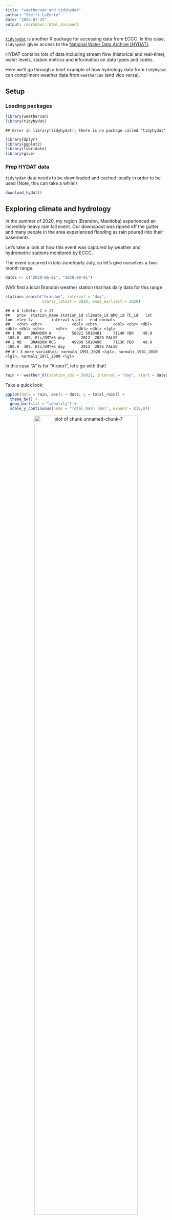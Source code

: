 ```yaml
---
title: "weathercan and tidyhydat"
author: "Steffi LaZerte"
date: "2025-07-25"
output: rmarkdown::html_document
---
```




[`tidyhydat`](https://docs.ropensci.org/tidyhydat) is another R package for accessing
data from ECCC. In this case, `tidyhydat` gives access to the [National Water Data Archive
(HYDAT)](https://www.canada.ca/en/environment-climate-change/services/water-overview/quantity/monitoring/survey/data-products-services/national-archive-hydat.html).

HYDAT contains lots of data including stream flow (historical and real-time), water levels,
station metrics and information on data types and codes.

Here we'll go through a brief example of how hydrology data from `tidyhydat`
can compliment weather data from `weathercan` (and vice versa).

## Setup

### Loading packages


``` r
library(weathercan)
library(tidyhydat)
```

```
## Error in library(tidyhydat): there is no package called 'tidyhydat'
```

``` r
library(dplyr)
library(ggplot2)
library(lubridate)
library(glue)
```

### Prep HYDAT data

`tidyhydat` data needs to be downloaded and cached locally in order to be used
(Note, this can take a while!)


``` r
download_hydat()
```


## Exploring climate and hydrology

In the summer of 2020, my region (Brandon, Manitoba) experienced an incredibly
heavy rain fall event. Our downspout was ripped off the gutter and many people in the
area experienced flooding as rain poured into their basements.

Let's take a look at how this event was captured by weather and hydrometric stations
monitored by ECCC.

The event occurred in late June/early July, so let's give ourselves a two-month
range.


``` r
dates <- c("2020-06-01", "2020-08-01")
```

We'll find a local Brandon weather station that has daily data for this range

``` r
stations_search("brandon", interval = "day",
                starts_latest = 2020, ends_earliest = 2020)
```

```
## # A tibble: 2 × 17
##   prov  station_name station_id climate_id WMO_id TC_id   lat    lon  elev tz        interval start   end normals
##   <chr> <chr>             <dbl> <chr>       <dbl> <chr> <dbl>  <dbl> <dbl> <chr>     <chr>    <dbl> <dbl> <lgl>  
## 1 MB    BRANDON A         50821 5010481     71140 YBR    49.9 -100.0  409. Etc/GMT+6 day       2012  2025 FALSE  
## 2 MB    BRANDON RCS       49909 5010490     71136 PBO    49.9 -100.0  409. Etc/GMT+6 day       2012  2025 FALSE  
## # ℹ 3 more variables: normals_1991_2020 <lgl>, normals_1981_2010 <lgl>, normals_1971_2000 <lgl>
```

In this case "A" is for "Airport", let's go with that!


``` r
rain <- weather_dl(station_ids = 50821, interval = "day", start = dates[1], end = dates[2])
```

Take a quick look:


``` r
ggplot(data = rain, aes(x = date, y = total_rain)) +
  theme_bw() +
  geom_bar(stat = "identity") +
  scale_y_continuous(name = "Total Rain (mm)", expand = c(0,0))
```

<div class="figure" style="text-align: center">
<img src="figures/tidyhydat-unnamed-chunk-7-1.png" alt="plot of chunk unnamed-chunk-7" width="80%" />
<p class="caption">plot of chunk unnamed-chunk-7</p>
</div>

Yikes! You can see why my downspout came off!

Now let's get some HYDAT data to compare. First we'll find a local station


``` r
search_stn_name("brandon")
```

```
## Error in search_stn_name("brandon"): could not find function "search_stn_name"
```

There are a couple of options, but whoops, one's from Quebec! Let's filter this
to only Manitoba and only stations with 2020 data with the `hy_stn_data_range()`
function.


``` r
search_stn_name("brandon") %>%
  filter(PROV_TERR_STATE_LOC == "MB") %>%
  pull(STATION_NUMBER) %>%
  hy_stn_data_range() %>%
  filter(Year_from <= 2020, Year_to >= 2020)
```

```
## Error in hy_stn_data_range(.): could not find function "hy_stn_data_range"
```

Hmm, let's see what kind of data is available by looking at the included
`hy_data_types` data frame.


``` r
filter(hy_data_types, DATA_TYPE %in% c("H", "Q"))
```

```
## Error: object 'hy_data_types' not found
```

Great! We have both flow and water level data for a station number "05MH001",
"Assiniboine River at Brandon".


Let's grab the flow and water level data for this station.

``` r
flow <- hy_daily_flows(station_number = "05MH001",
                       start_date = dates[1], end_date = dates[2])
```

```
## Error in hy_daily_flows(station_number = "05MH001", start_date = dates[1], : could not find function "hy_daily_flows"
```

``` r
level <- hy_daily_levels(station_number = "05MH001",
                         start_date = dates[1], end_date = dates[2])
```

```
## Error in hy_daily_levels(station_number = "05MH001", start_date = dates[1], : could not find function "hy_daily_levels"
```

### Ploting rain and flow


``` r
g <- ggplot() +
  theme_bw() +
  theme(axis.title.x = element_blank()) +
  geom_bar(data = rain, aes(x = date, y = (total_rain * 2)), stat = "identity",
           alpha = 0.7, fill = "cornflowerblue") +
  geom_line(data = flow, aes(x = Date, y = Value)) +
  scale_y_continuous(name = bquote(Total~Flow~(m^3/s)), expand = c(0, 0),
                     limits = c(0, max(flow$Value * 1.1)),
                     sec.axis = sec_axis(transform = ~ . / 2, name = "Total Rain (mm)"))
```

```
## Error: object 'flow' not found
```

``` r
g
```

```
## Error: object 'g' not found
```


Interesting, looks like there's a bit of a lag between the rain event and the
dramatic increase in water flow in the Assiniboine (unsurprisingly, this is
called "lag to peak").

Let's add a bit of information about this lag to peak.


``` r
d <- data.frame(dates = c(rain$date[which.max(rain$total_precip)],
                          flow$Date[which.max(flow$Value)]),
                y = max(flow$Value) + 5)
```

```
## Error: object 'flow' not found
```

``` r
g +
  geom_path(data = d, aes(x = dates, y = y),
              arrow = arrow(length = unit(0.25, "lines"), ends = "both", type = "closed")) +
  annotate(geom = "text",
           x = d$dates[1] + (d$dates[2] - d$dates[1])/2,
           y = d$y[1] + 10,
           label = glue("{d$dates[2] - d$dates[1]}-day delay"))
```

```
## Error: object 'g' not found
```

We can expect a lag like this because much of the flow being captured by the Brandon HYDAT
station is from precipitation in the upstream catchment area (not only from
local contributions), which takes time to travel.


### Ploting rain and water level


``` r
g <- ggplot() +
  theme_bw() +
  theme(axis.title.x = element_blank()) +
  geom_bar(data = rain,
           aes(x = date, y = (total_rain/65) + min(level$Value)),
           stat = "identity", alpha = 0.7, fill = "cornflowerblue") +
  geom_line(data = level, aes(x = Date, y = Value)) +
  scale_y_continuous(name = "Water Level (m)", expand = c(0, 0),
                     sec.axis = sec_axis(transform = ~ (. - min(level$Value)) * 65,
                                         name = "Total Rain (mm)")) +
  coord_cartesian(ylim = c(min(level$Value), max(level$Value)*1.001))
```

```
## Error: object 'level' not found
```

``` r
g
```

```
## Error: object 'g' not found
```

Again there looks to be a lag, let's see if it's the same as before.


``` r
d <- data.frame(dates = c(rain$date[which.max(rain$total_precip)],
                          level$Date[which.max(level$Value)]),
                y = max(level$Value)*1.00025)
```

```
## Error: object 'level' not found
```

``` r
g +
  geom_path(data = d, aes(x = dates, y = y),
              arrow = arrow(length = unit(0.25, "lines"), ends = "both", type = "closed")) +
  annotate(geom = "text",
           x = d$dates[1] + (d$dates[2] - d$dates[1])/2,
           y = d$y[1] * 1.0002,
           label = glue("{d$dates[2] - d$dates[1]}-day delay"))
```

```
## Error: object 'g' not found
```


### Ploting flow and water level

Looks like the flow and water level match up, perhaps we should take a closer look.


``` r
ggplot() +
  theme_bw() +
  theme(legend.position.inside = c(0.8, 0.8)) +
  geom_line(data = flow, aes(x = Date, y = Value, colour = "Flow"),
            linewidth = 2) +
  geom_line(data = level, linewidth = 1,
            aes(x = Date, y = (Value - min(Value) + 0.1) * 130, colour = "Level")) +
  scale_y_continuous(bquote(Total~Flow~(m^3/s)), expand = c(0, 0),
                     sec.axis = sec_axis(transform = ~ ./130 + min(level$Value) - 0.1,
                                         name = "Water Level (m)")) +
  scale_colour_manual(name = "Type",
                      values = c("Flow" = "cornflowerblue",
                                 "Level" = "grey30"))
```

```
## Error: object 'flow' not found
```

Almost a perfect match between water level and flow (which makes sense).


> Hopefully this short article gives you a sense of how you might combine different
> types of ECCC data gathered via different R packages for a more comprehensive
> look at the world around.


